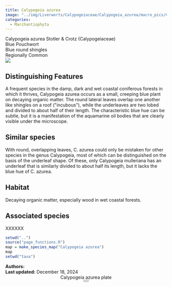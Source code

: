 ```yaml
---
title: Calypogeia azurea
image: "../img/Liverworts/Calypogeiaceae/Calypogeia_azurea/macro_pics/Calypogeia_azurea-JC.jpeg"
categories:
  - Marchantiophyta
---
```


<div class="info-panel">
 <div class="info-top">
  <div class="taxon-scientific"><span class="taxon-name">Calypogeia azurea</span> <span class="taxon-authority">Stotler &amp; Crotz</span> <span class="taxon-family">(Calypogeiaceae)</span></div>
  <div class="taxon-common">Blue Pouchwort</div>
 </div>
 <div class="info-bottom">
  <div class="taxon-qnd">Blue round shingles</div>
  <div class="taxon-abundance">Regionally Common</div>
 </div>
</div>
<div class="imerss-content-frame">
 <div class="imerss-image-header">
  <div class="imerss-image-holder imerss-column-left" data-toggle="tooltip" style="background-image: url(../img/Liverworts/Calypogeiaceae/Calypogeia_azurea/macro_pics/Calypogeia_azurea-JC.jpeg)" title="Julia Carr">
  </div>

  <div class="imerss-image-holder imerss-column-right" data-toggle="tooltip" style="background-image: url(../img/Liverworts/Calypogeiaceae/Calypogeia_azurea/macro_pics/Calypogeia_azurea-RM.jpeg)" title="Randal Mindell">
  </div>
 
 </div>
 <div class="imerss-content-lower">
  <div class="imerss-column-left">
  <div class="tab-microscope" data-micromodal-trigger="modal-plate">
  <img src="../img/bryo guide microscope.png"/>
  </div>

<h2>Distinguishing Features</h2>

A frequent species in the damp, dark and wet coastal coniferous forests in which it thrives, Calypogeia azurea occurs as a small, creeping blue plant on decaying organic matter. The round lateral leaves overlap one another like shingles on a roof (&quot;incubous&quot;), while the underleaves are two lobed and divided to about half of their length. The characteristic blue hue can be subtle, but it is a manifestation of the aquamarine oil bodies that are clearly visible under the microscope.

<h2>Similar species</h2>

With round, overlapping leaves, C. azurea could only be mistaken for other species in the genus Calypogeia, most of which can be distinguished on the basis of the underleaf shape. Of these, only Calypogeia mulleriana has an underleaf that is similarly divided to about half its length, but it lacks the blue hue of C. azurea.

<h2>Habitat</h2>

Decaying organic matter, especially wood in wet coastal forests.

<h2>Associated species</h2>

XXXXXX
</div>

<div class="imerss-column-right">

<div class="imerss-image-holder imerss-column-right" data-toggle="tooltip" style="background-image: url(../img/Liverworts/Calypogeiaceae/Calypogeia_azurea/macro_pics/Calypogeia_azurea-JC2.jpeg)" title="Julia Carr">
</div>

<div class="imerss-map-holder">
```r
setwd("..")
source("page_functions.R")
map = make_species_map("Calypogeia azurea")
map
setwd("taxa")
```
</div>

</div>

</div>
</div>

<div class="taxon-footer">
 <div class="taxon-authors"><b>Authors:</b> <span></span></div>
 <div class="taxon-update"><b>Last updated:</b> <span>December 18, 2024</span></div>
</div>

<div class="modal micromodal-slide" id="modal-plate" aria-hidden="true">
 <div class="modal__overlay" tabindex="-1" data-micromodal-close>
  <div class="modal__container" role="dialog" aria-modal="true" aria-labelledby="modal-plate-title" >
   <header class="modal__header">
   <div class="modal__title" id="modal-plate-title">
  Calypogeia azurea plate
   </div>
   <button class="modal__close" aria-label="Close" data-micromodal-close></button>
   </header>
  <div class="modal__content" id="modal-plate-content">
   <div class="imerss-image-holder" data-toggle="tooltip" style="background-image: url(../img/XXXXX)" title="XXXXX">
  </div>
  </div>
  </div>
 </div>
</div>

<script src="../js/micromodal.min.js"></script>
<link href="../css/style-taxon.css" rel="stylesheet">
<link href="../css/micromodal.css" rel="stylesheet">

<script>
MicroModal.init();
</script>

